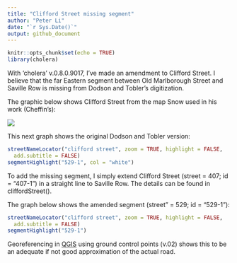 ```yaml
---
title: "Clifford Street missing segment"
author: "Peter Li"
date: "`r Sys.Date()`"
output: github_document
---
```


```r
knitr::opts_chunk$set(echo = TRUE)
library(cholera)
```

With 'cholera' v.0.8.0.9017, I've made an amendment to Clifford Street. I believe that the far Eastern segment between Old Marlborough Street and Saville Row is missing from Dodson and Tobler's digitization.

The graphic below shows Clifford Street from the map Snow used in his work (Cheffin's):

![](clifford.png)

This next graph shows the original Dodson and Tobler version:

```r
streetNameLocator("clifford street", zoom = TRUE, highlight = FALSE, 
  add.subtitle = FALSE)
segmentHighlight("529-1", col = "white")
```

To add the missing segment, I simply extend Clifford Street (street = 407; id = "407-1") in a straight line to Saville Row. The details can be found in cliffordStreet(). 

The graph below shows the amended segment (street" = 529; id = "529-1"):

```r
streetNameLocator("clifford street", zoom = TRUE, highlight = FALSE, 
  add.subtitle = FALSE)
segmentHighlight("529-1")
```

Georeferencing in [QGIS](https://qgis.org/) using ground control points (v.02) shows this to be an adequate if not good approximation of the actual road.
